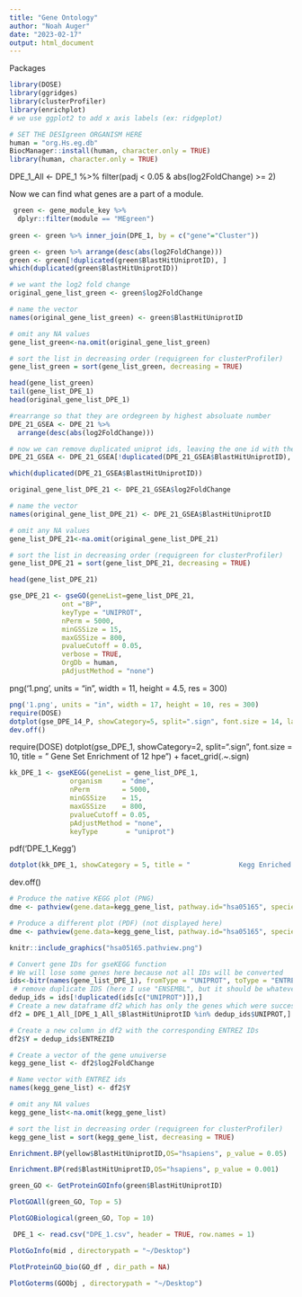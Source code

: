 ```yaml
---
title: "Gene Ontology"
author: "Noah Auger"
date: "2023-02-17"
output: html_document
---
```


Packages
```r
library(DOSE)
library(ggridges)
library(clusterProfiler)
library(enrichplot)
# we use ggplot2 to add x axis labels (ex: ridgeplot)
```
```r
# SET THE DESIgreen ORGANISM HERE
human = "org.Hs.eg.db"
BiocManager::install(human, character.only = TRUE)
library(human, character.only = TRUE)
```
DPE_1_All <- DPE_1 %>%
  filter(padj < 0.05 & abs(log2FoldChange) >= 2)


Now we can find what genes are a part of a module. 
```r
 green <- gene_module_key %>%
  dplyr::filter(module == "MEgreen")
 
green <- green %>% inner_join(DPE_1, by = c("gene"="Cluster"))
```

```r
green <- green %>% arrange(desc(abs(log2FoldChange)))
green <- green[!duplicated(green$BlastHitUniprotID), ]
which(duplicated(green$BlastHitUniprotID))
```

```r
# we want the log2 fold change 
original_gene_list_green <- green$log2FoldChange

# name the vector
names(original_gene_list_green) <- green$BlastHitUniprotID

# omit any NA values 
gene_list_green<-na.omit(original_gene_list_green)

# sort the list in decreasing order (requigreen for clusterProfiler)
gene_list_green = sort(gene_list_green, decreasing = TRUE)

head(gene_list_green)
tail(gene_list_DPE_1)
head(original_gene_list_DPE_1)
```







```r
#rearrange so that they are ordegreen by highest absoluate number
DPE_21_GSEA <- DPE_21 %>%
  arrange(desc(abs(log2FoldChange)))

# now we can remove duplicated uniprot ids, leaving the one id with the highest absoluate value which will be necessary for the GSEA. 
DPE_21_GSEA <- DPE_21_GSEA[!duplicated(DPE_21_GSEA$BlastHitUniprotID), ]

which(duplicated(DPE_21_GSEA$BlastHitUniprotID))
```

```r
original_gene_list_DPE_21 <- DPE_21_GSEA$log2FoldChange

# name the vector
names(original_gene_list_DPE_21) <- DPE_21_GSEA$BlastHitUniprotID

# omit any NA values 
gene_list_DPE_21<-na.omit(original_gene_list_DPE_21)

# sort the list in decreasing order (requigreen for clusterProfiler)
gene_list_DPE_21 = sort(gene_list_DPE_21, decreasing = TRUE)

head(gene_list_DPE_21)
```




```r
gse_DPE_21 <- gseGO(geneList=gene_list_DPE_21, 
             ont ="BP", 
             keyType = "UNIPROT", 
             nPerm = 5000, 
             minGSSize = 15, 
             maxGSSize = 800, 
             pvalueCutoff = 0.05, 
             verbose = TRUE, 
             OrgDb = human, 
             pAdjustMethod = "none")
```

png('1.png', units = "in", width = 11, height = 4.5, res = 300)
```r
png('1.png', units = "in", width = 17, height = 10, res = 300)
require(DOSE)
dotplot(gse_DPE_14_P, showCategory=5, split=".sign", font.size = 14, label_format = 30, title = "                                                                                                Gene Set Enrichment of 14 dpe Posterior") + facet_grid(.~.sign)
dev.off()
```

require(DOSE)
dotplot(gse_DPE_1, showCategory=2, split=".sign", font.size = 10, title = "                 Gene Set Enrichment of 12 hpe") + facet_grid(.~.sign)

```r
kk_DPE_1 <- gseKEGG(geneList = gene_list_DPE_1,
               organism     = "dme",
               nPerm        = 5000,
               minGSSize    = 15,
               maxGSSize    = 800,
               pvalueCutoff = 0.05,
               pAdjustMethod = "none",
               keyType       = "uniprot")
```


pdf('DPE_1_Kegg')
```r

dotplot(kk_DPE_1, showCategory = 5, title = "            Kegg Enriched Pathways of 12 hpe" , split=".sign", font.size = 10) + facet_grid(.~.sign)

```

dev.off()
```r
# Produce the native KEGG plot (PNG)
dme <- pathview(gene.data=kegg_gene_list, pathway.id="hsa05165", species = "hsa")

# Produce a different plot (PDF) (not displayed here)
dme <- pathview(gene.data=kegg_gene_list, pathway.id="hsa05165", species = "hsa", kegg.native = F)
```

```r
knitr::include_graphics("hsa05165.pathview.png")
```




```r
# Convert gene IDs for gseKEGG function
# We will lose some genes here because not all IDs will be converted
ids<-bitr(names(gene_list_DPE_1), fromType = "UNIPROT", toType = "ENTREZID", OrgDb=human)
 # remove duplicate IDS (here I use "ENSEMBL", but it should be whatever was selected as keyType)
dedup_ids = ids[!duplicated(ids[c("UNIPROT")]),]
# Create a new dataframe df2 which has only the genes which were successfully mapped using the bitr function above
df2 = DPE_1_All_[DPE_1_All_$BlastHitUniprotID %in% dedup_ids$UNIPROT,]

# Create a new column in df2 with the corresponding ENTREZ IDs
df2$Y = dedup_ids$ENTREZID

# Create a vector of the gene unuiverse
kegg_gene_list <- df2$log2FoldChange

# Name vector with ENTREZ ids
names(kegg_gene_list) <- df2$Y

# omit any NA values 
kegg_gene_list<-na.omit(kegg_gene_list)

# sort the list in decreasing order (requigreen for clusterProfiler)
kegg_gene_list = sort(kegg_gene_list, decreasing = TRUE)
```















```r
Enrichment.BP(yellow$BlastHitUniprotID,OS="hsapiens", p_value = 0.05)
```

```r
Enrichment.BP(red$BlastHitUniprotID,OS="hsapiens", p_value = 0.001)
```






```r
green_GO <- GetProteinGOInfo(green$BlastHitUniprotID)
```


```r
PlotGOAll(green_GO, Top = 5)

PlotGOBiological(green_GO, Top = 10)
```


```r
 DPE_1 <- read.csv("DPE_1.csv", header = TRUE, row.names = 1)
```



```r
PlotGoInfo(mid , directorypath = "~/Desktop")

PlotProteinGO_bio(GO_df , dir_path = NA)
 
PlotGoterms(GOObj , directorypath = "~/Desktop")
```
